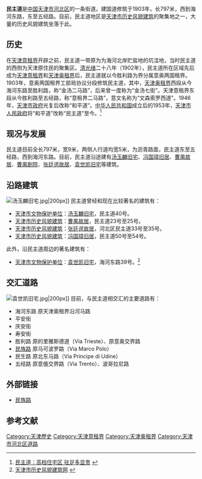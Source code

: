 {{Infobox China Road
|路牌类型=Tianjin
|中文道路名称=民主道
|道路方向=WE
|道路名称拼音=MIN ZHU DAO
|图片= File:曹禺故居.jpg
|图片说明=民主道上的[[曹禺故居|曹禺故居]]
|道路属性=普通道路
|道路总长度=0.797
|所在地区=[[河北区|河北区]]
|起点=海河东路
|终点=五经路
|道路命名日期=1953年
|道路旧名=二马路<br />森索罗西道<br />金汤二马路<br />金汤七街<br />和平道
|道路动工日期=1903年
|收费=
}}

'''民主道'''是[[中国|中国]][[天津市|天津市]][[河北区|河北区]]的一条街道。建国道修筑于1903年，长797米，西到海河东路，东至五经路。目前，民主道地区是[[天津市历史风貌建筑|天津市历史风貌建筑]]的聚集地之一，大量的历史风貌建筑坐落于此。

== 历史 ==
在[[天津意租界|天津意租界]]开辟之前，民主道一带原为为海河北岸贮盐地的坑洼地，当时民主道的西侧为天津原住民的聚集区。[[清|清]][[光绪|光绪]]二十八年（1902年），民主道所在区域先后成为[[天津意租界|天津意租界]]和[[天津奥租界|天津奥租界]]后，民主道就以今胜利路为界分属意奥两国租界。1903年，意奥两国租界工部局协议分段修筑民主道，其中，[[天津奥租界|天津奥租界]]西段从今海河东路至胜利路，称“金汤二马路”，后来曾一度称为“金汤七街”。天津意租界东段从今胜利路至五经路，称“意租界二马路”，意文名称为“文森索罗西道”。1946年，[[天津市政府_(中华民国)|天津市政府]]光复后改称“和平道”。[[中华人民共和国|中华人民共和国]]成立后的1953年，[[天津市人民政府|天津市人民政府]]将“和平道”改称“民主道”至今。<ref>[http://www.tjhbq.gov.cn/ReadNews.asp?NewsID=544 民主道：高档住宅区 驻足多显贵] {{webarchive|url=https://archive.is/20120805175616/http://www.tjhbq.gov.cn/ReadNews.asp?NewsID=544 |date=2012-08-05 }}</ref>

== 现况与发展 ==
民主道目前全长797米，宽9米，两侧人行道均宽5米，为沥青路面，民主道东至五经路，西到海河东路。目前，民主道沿途建有[[汤玉麟旧宅|汤玉麟旧宅]]、[[冯国璋旧居|冯国璋旧居]]、[[曹禺故居|曹禺故居]]、[[曹禺剧院|曹禺剧院]]、[[张廷谔故居|张廷谔故居]]、[[袁世凯旧宅|袁世凯旧宅]]等建筑。

== 沿路建筑 ==
[[File:汤玉麟旧宅.jpg|thumb]]|200px]]
民主道曾经和现在比较著名的建筑有：
*[[天津市文物保护单位|天津市文物保护单位]]：[[汤玉麟旧宅|汤玉麟旧宅]]，民主道40号。
*[[天津市历史风貌建筑|天津市历史风貌建筑]]：[[曹禺故居|曹禺故居]]，民主道23号至25号。
*[[天津市历史风貌建筑|天津市历史风貌建筑]]：[[张廷谔故居|张廷谔故居]]，河北区民主道33号至35号。
*[[天津市历史风貌建筑|天津市历史风貌建筑]]：[[冯国璋旧居|冯国璋旧居]]，民主道50号至54号。

此外，沿民主道周边的著名建筑有：
*[[天津市文物保护单位|天津市文物保护单位]]：[[袁世凯旧宅|袁世凯旧宅]]，海河东路39号。<ref>[http://www.fmjz.cn/Pages/default.aspx 天津市历史风貌建筑网] {{webarchive|url=https://web.archive.org/web/20101211101817/http://www.fmjz.cn/Pages/default.aspx |date=2010-12-11 }}</ref>

== 交汇道路 ==
[[File:袁世凯旧宅.jpg|thumb]]|200px]]
目前，与民主道相交汇的主要道路有：
*海河东路 原天津奥租界沿河马路
*平安街
*庆安街
*寿安街
*胜利路 原的里雅斯德道（Via Trieste）、原意奥交界路	
*[[民族路_(天津市)|民族路]] 原马可波罗路（Via Marco Polo）
*民生路 原北东马路（Via Principe di Udine） 
*五经路 原意俄交界路（Via Trento）、波哥拉尼路

== 外部链接 ==
*[[民族路_(天津市)|民族路]]

==参考文献==
{{reflist}}

[[Category:天津歷史|Category:天津歷史]]
[[Category:天津意租界|Category:天津意租界]]
[[Category:天津奥租界|Category:天津奥租界]]
[[Category:天津市河北区道路|Category:天津市河北区道路]]